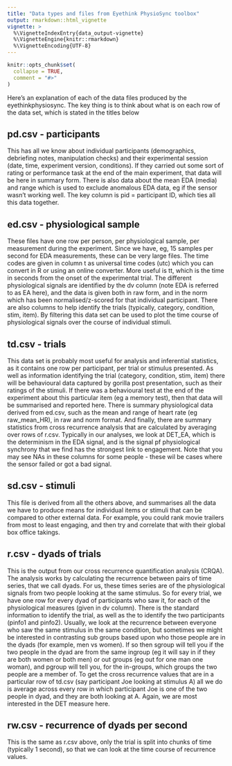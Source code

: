 ```yaml
---
title: "Data types and files from Eyethink PhysioSync toolbox"
output: rmarkdown::html_vignette
vignette: >
  %\VignetteIndexEntry{data_output-vignette}
  %\VignetteEngine{knitr::rmarkdown}
  %\VignetteEncoding{UTF-8}
---
```


```r
knitr::opts_chunk$set(
  collapse = TRUE,
  comment = "#>"
)
```

Here’s an explanation of each of the data files produced by the eyethinkphysiosync. The key thing is to think about what is on each row of the data set, which is stated in the titles below

## pd.csv - participants
This has all we know about individual participants (demographics, debriefing notes, manipulation checks) and their experimental session (date, time, experiment version, conditions). If they carried out some sort of rating or performance task at the end of the main experiment, that data will be here in summary form. There is also data about the mean EDA (media) and range which is used to exclude anomalous EDA data, eg if the sensor wasn’t working well. The key column is pid = participant ID, which ties all this data together. 

## ed.csv - physiological sample
These files have one row per person, per physiological sample, per measurement during the experiment. Since we have, eg, 15 samples per second for EDA measurements, these can be very large files. The time codes are given in column t as universal time codes (utc) which you can convert in R or using an online converter. More useful is tt, which is the time in seconds from the onset of the experimental trial. The different physiological signals are identified by the dv column (note EDA is referred to as EA here), and the data is given both in raw form, and in the norm which has been normalised/z-scored for that individual participant. There are also columns to help identify the trials (typically, category, condition, stim, item). By filtering this data set can be used to plot the time course of physiological signals over the course of individual stimuli.

## td.csv - trials
This data set is probably most useful for analysis and inferential statistics, as it contains one row per participant, per trial or stimulus presented. As well as information identifying the trial (category, condition, stim, item) there will be behavioural data captured by gorilla post presentation, such as their ratings of the stimuli. If there was a behavioural test at the end of the experiment about this particular item (eg a memory test), then that data will be summarised and reported here. 
There is summary physiological data derived from ed.csv, such as the mean and range of heart rate (eg raw_mean_HR), in raw and norm format. And finally, there are summary statistics from cross recurrence analysis that are calculated by averaging over rows of r.csv. Typically in our analyses, we look at DET_EA, which is the determinism in the EDA signal, and is the signal pf physiological synchrony that we find has the strongest link to engagement. Note that you may see NAs in these columns for some people - these wil be cases where the sensor failed or got a bad signal. 

## sd.csv - stimuli
This file is derived from all the others above, and summarises all the data we have to produce means for individual items or stimuli that can be compared to other external data. For example, you could rank movie trailers from most to least engaging, and then try and correlate that with their global box office takings.  

## r.csv - dyads of trials
This is the output from our cross recurrence quantification analysis (CRQA). The analysis works by calculating the recurrence between pairs of time series, that we call dyads. For us, these times series are of the physiological signals from two people looking at the same stimulus. So for every trial, we have one row for every dyad of participants who saw it, for each of the physiological measures (given in dv column). There is the standard information to identify the trial, as well as the to identify the two participants (pinfo1 and pinfo2). Usually, we look at the recurrence between everyone who saw the same stimulus in the same condition, but sometimes we might be interested in contrasting sub groups based upon who those people are in the dyads (for example, men vs women). If so then sgroup will tell you if the two people in the dyad are from the same ingroup (eg it will say in if they are both women or both men) or out groups (eg out for one man one woman), and pgroup will tell you, for the in-groups, which groups the two people are a member of. To get the cross recurrence values that are in a particular row of td.csv (say participant Joe looking at stimulus A) all we do is average across every row in which participant Joe is one of the two people in dyad, and they are both looking at A.  Again, we are most interested in the DET measure here. 

## rw.csv - recurrence of dyads per second
This is the same as r.csv above, only the trial is split into chunks of time (typically 1 second), so that we can look at the time course of recurrence values. 
